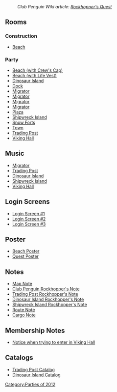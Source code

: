 :''Club Penguin Wiki article: [[clubpenguinwiki:Rockhopper's Quest|Rockhopper's Quest]]''

==Rooms==
===Construction===
*[[Media:RockhoppersQuestConstBeach.swf|Beach]]

===Party===
*[[Media:RockhoppersQuestBeach.swf|Beach (with Crew's Cap)]]
*[[Media:RockhoppersQuestBeach1.swf|Beach (with Life Vest)]]
*[[Media:RockhoppersQuestParty4.swf|Dinosaur Island]]
*[[Media:RockhoppersQuestDock.swf|Dock]]
*[[Media:RockhoppersQuestParty1.swf|Migrator]]
*[[Media:RockhoppersQuestParty3.swf|Migrator]]
*[[Media:RockhoppersQuestParty5.swf|Migrator]]
*[[Media:RockhoppersQuestParty8.swf|Migrator]]
*[[Media:RockhoppersQuestPlaza.swf|Plaza]]
*[[Media:RockhoppersQuestParty6.swf|Shipwreck Island]]
*[[Media:RockhoppersQuestForts.swf|Snow Forts]]
*[[Media:RoomsTown-RockhoppersQuest.swf|Town]]
*[[Media:RockhoppersQuestParty2.swf|Trading Post]]
*[[Media:RockhoppersQuestParty7.swf|Viking Hall]]

==Music==
*[[Media:Music318.swf|Migrator]]
*[[Media:Music290.swf|Trading Post]]
*[[Media:Music269.swf|Dinosaur Island]]
*[[Media:Music319.swf|Shipwreck Island]]
*[[Media:Music320.swf|Viking Hall]]

==Login Screens==
*[[Media:RockhoppersQuestMemberStartBillboards.swf|Login Screen #1]]
*[[Media:RockhoppersQuestPreStartBillboards.swf|Login Screen #2]]
*[[Media:RockhoppersQuestStartBillboards.swf|Login Screen #3]]

==Poster==
*[[Media:RockhoppersQuestBeachPoster.swf|Beach Poster]]
*[[Media:RockhoppersQuestPoster.swf|Quest Poster]]

==Notes==
*[[Media:RockhoppersQuestParty_map_note.swf|Map Note]]
*[[Media:RockhoppersQuestCPnote.swf|Club Penguin Rockhopper's Note]]
*[[Media:RockhoppersQuestTradingnote.swf|Trading Post Rockhopper's Note]]
*[[Media:RockhoppersQuestDinosaurnote.swf|Dinosaur Island Rockhopper's Note]]
*[[Media:RockhoppersQuestShipwrecknote.swf|Shipwreck Island Rockhopper's Note]]
*[[Media:RockhoppersQuestRotenote.swf|Route Note]]
*[[Media:RockhoppersQuestCargonote.swf|Cargo Note]]

==Membership Notes==
*[[Media:RockhoppersQuestMembership.swf|Notice when trying to enter in Viking Hall]]

==Catalogs==
*[[Media:RockhoppersQuestTraddingCatalog.swf|Trading Post Catalog]]
*[[Media:RockhoppersQuestDinoCatalog.swf|Dinosaur Island Catalog]]
{{Parties}}

[[Category:Parties of 2012]]
